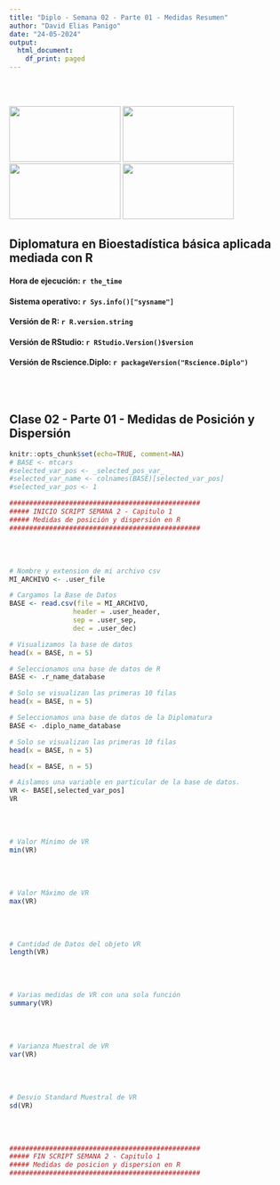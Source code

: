 ```yaml
---
title: "Diplo - Semana 02 - Parte 01 - Medidas Resumen"
author: "David Elias Panigo"
date: "24-05-2024"
output:
  html_document:
    df_print: paged
---
```

<br>
<br>
<script>
document.addEventListener('DOMContentLoaded', function() {
  var title = document.querySelector('h1.title');
  var author = document.querySelector('.author');
  var date = document.querySelector('.date');
  
  title.style.display = 'none';
  author.style.display = 'none';
  date.style.display = 'none';
});
</script>

<div class="image-container">
  <img src="logo_01_unc.png"      class="inline-image" width="200"  height="100">
  <img src="logo_02_fcefyn.png"   class="inline-image" width="200"  height="100">
  <img src="logo_03_efadoc.png"   class="inline-image" width="200"  height="100">
  <img src="logo_04_rscience.png" class="inline-image" width="200"  height="100">
</div>

## Diplomatura en Bioestadística básica aplicada mediada con R

#### Hora de ejecución: `r the_time`
#### Sistema operativo: `r Sys.info()["sysname"]`
#### Versión de R: `r R.version.string`
#### Versión de RStudio: `r RStudio.Version()$version`
#### Versión de Rscience.Diplo: `r packageVersion("Rscience.Diplo")`

<br>
<br>

## Clase 02 - Parte 01 - Medidas de Posición y Dispersión

```r
knitr::opts_chunk$set(echo=TRUE, comment=NA)
# BASE <- mtcars
#selected_var_pos <- _selected_pos_var_ 
#selected_var_name <- colnames(BASE)[selected_var_pos]
#selected_var_pos <- 1
```


```r
################################################
##### INICIO SCRIPT SEMANA 2 - Capitulo 1
##### Medidas de posición y dispersión en R
################################################
```

<br>
<br>

```r
# Nombre y extension de mi archivo csv
MI_ARCHIVO <- .user_file

# Cargamos la Base de Datos
BASE <- read.csv(file = MI_ARCHIVO,
                header = .user_header,
                sep = .user_sep,
                dec = .user_dec)

# Visualizamos la base de datos
head(x = BASE, n = 5)
```

```r
# Seleccionamos una base de datos de R
BASE <- .r_name_database

# Solo se visualizan las primeras 10 filas
head(x = BASE, n = 5)
```

```r
# Seleccionamos una base de datos de la Diplomatura
BASE <- .diplo_name_database

# Solo se visualizan las primeras 10 filas
head(x = BASE, n = 5)
```

```r
head(x = BASE, n = 5)
```


```r
# Aislamos una variable en particular de la base de datos.
VR <- BASE[,selected_var_pos]
VR
```
<br>
<br>

```r
# Valor Mínimo de VR
min(VR) 
```
<br>
<br>

```r
# Valor Máximo de VR
max(VR)
```
<br>
<br>

```r
# Cantidad de Datos del objeto VR
length(VR)
```
<br>
<br>

```r
# Varias medidas de VR con una sola función
summary(VR)
```
<br>
<br>

```r
# Varianza Muestral de VR
var(VR)
```
<br>
<br>

```r
# Desvio Standard Muestral de VR
sd(VR)
```
<br>
<br>

```r
################################################
##### FIN SCRIPT SEMANA 2 - Capitulo 1
##### Medidas de posicion y dispersion en R
################################################
```

<br>
<br>



